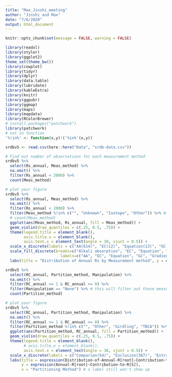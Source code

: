 ```yaml
---
title: "Max_Jinshi_meeting"
author: "Jinshi and Max"
date: "7/6/2020"
output: html_document
---
```


```r
knitr::opts_chunk$set(message = FALSE, warning = FALSE)

library(readxl)
library(styler)
library(ggplot2)
theme_set(theme_bw())
library(cowplot)
library(tidyr)
library(dplyr)
library(data.table)
library(lubridate)
library(kableExtra)
library(knitr)
library(ggpubr)
library(ggmap)
library(maps)
library(mapdata)
library(RColorBrewer)
# install.packages("patchwork")
library(patchwork)
# not in function
'%!in%' <- function(x,y)!('%in%'(x,y))
```


```r
srdbv5 <- read.csv(here::here("Data", "srdb-data.csv"))
```


```r
# Find out number of observations for each measurement method
srdbv5 %>% 
  select(Rs_annual, Meas_method) %>% 
  na.omit() %>% 
  filter(Rs_annual < 2000) %>% 
  count(Meas_method)

# plot your figure  
srdbv5 %>% 
  select(Rs_annual, Meas_method) %>% 
  na.omit() %>% 
  filter(Rs_annual < 2000) %>% 
  filter(Meas_method %!in% c("", "Unknown", "Isotope", "Other")) %>% #filter those out (not too much data)
  # count(Meas_method)
  ggplot(aes(Meas_method, Rs_annual, fill = Meas_method)) +
  geom_violin(draw_quantiles = c(.25, 0.5, .75)) +
  theme(legend.title = element_blank(),
        axis.title.x = element_blank(),
        axis.text.x = element_text(angle = 30, vjust = 0.5)) +
  scale_x_discrete(labels = c("AA(614)", "EC(12)", "Equation(13)", "GC(642)", "Gradient(39)", "IRGA(4134)")) +
  scale_fill_discrete(breaks=c("Alkali absorption", "EC", "Equation", "Gas chromatography", "Gradient", "IRGA"),
                        labels=c("AA", "EC", "Equation", "GC", "Gradient", "IRGA")) +
  labs(title = "Distribution of Annual Rs by Measurement method", y = expression(Annual~R[S]~(g~C~m^{-2}~yr^{-1})), x = "Measurement Method") # x label won't show up
```

```r
srdbv5 %>% 
  select(RC_annual, Partition_method, Manipulation) %>% 
  na.omit() %>% 
  filter(RC_annual <= 1 & RC_annual >= 0) %>% 
  filter(Manipulation == "None") %>% # this will filter out those measurements with treatment
  count(Partition_method)

# plot your figure
srdbv5 %>% 
  select(RC_annual, Partition_method, Manipulation) %>% 
  na.omit() %>% 
  filter(RC_annual <= 1 & RC_annual >= 0) %>% 
  filter(Partition_method %!in% c("", "Other", "Girdling", "TBCA")) %>% #filter those out (not too much data)
  ggplot(aes(Partition_method, RC_annual, fill = Partition_method)) +
  geom_violin(draw_quantiles = c(.25, 0.5, .75)) +
  theme(legend.title = element_blank(),
        # axis.title.x = element_blank(),
        axis.text.x = element_text(angle = 30, vjust = 0.5)) +
  scale_x_discrete(labels = c("Comparion(54)", "Exclusion(387)", "Extraction(110)", "Isotope(17)", "Model(29)", "Subtraction(57)")) +
  labs(title = expression(Distribution~of~Annual~R[root]~Contribution~to~R[S]~by~Partitioning~Method),
       y = expression(Annual~R[root]~Contribution~to~R[S]),
       x = "Partitioning Method") # x label still won't show up
```